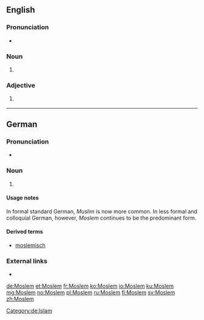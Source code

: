 {{also|moslem}}
==English==

===Pronunciation===
* {{IPA|/ˈmɒzləm/|/ˈmɒsləm/|lang=en}}

===Noun===
{{en-noun}}

# {{context|dated|lang=en}} {{alternative spelling of|Muslim}}

===Adjective===
{{en-adj|-}}

# {{context|dated|lang=en}} {{alternative spelling of|Muslim}}

----

==German==

===Pronunciation===
* {{IPA|/ˈmɔslɛm/|lang=de}}

===Noun===
{{de-noun|m|Moslems|Mosleme|pl2=Moslems}}

# {{alternative form of|Muslim|lang=de}}

====Usage notes====
In formal standard German, ''Muslim'' is now more common. In less formal and colloquial German, however, ''Moslem'' continues to be the predominant form.

====Derived terms====
* [[moslemisch]]

===External links===
* {{R:Duden}}

[[Category:de:Islam]]

[[de:Moslem]]
[[et:Moslem]]
[[fr:Moslem]]
[[ko:Moslem]]
[[io:Moslem]]
[[ku:Moslem]]
[[mg:Moslem]]
[[no:Moslem]]
[[pl:Moslem]]
[[ru:Moslem]]
[[fi:Moslem]]
[[sv:Moslem]]
[[zh:Moslem]]